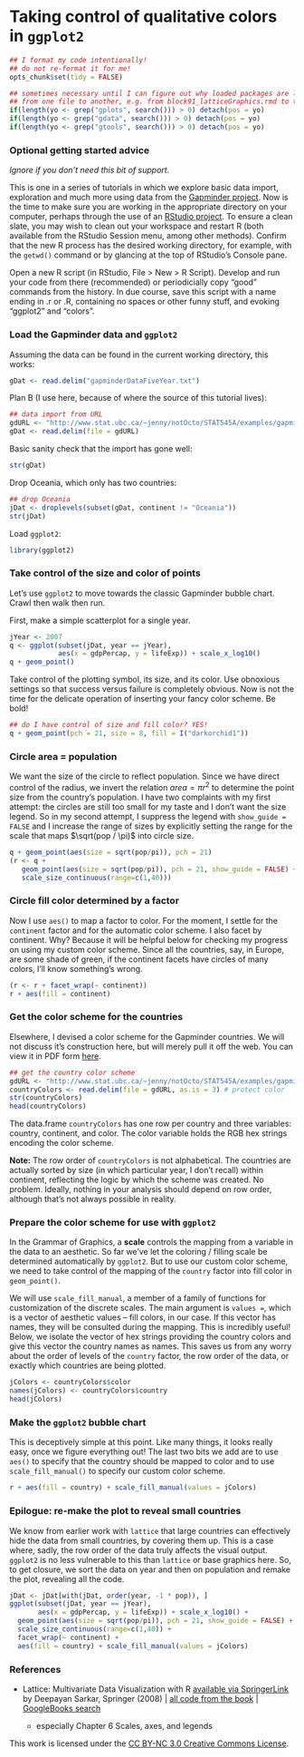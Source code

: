 Taking control of qualitative colors in `ggplot2`
========================================================

```r
## I format my code intentionally!
## do not re-format it for me!
opts_chunk$set(tidy = FALSE)

## sometimes necessary until I can figure out why loaded packages are leaking
## from one file to another, e.g. from block91_latticeGraphics.rmd to this file
if(length(yo <- grep("gplots", search())) > 0) detach(pos = yo)
if(length(yo <- grep("gdata", search())) > 0) detach(pos = yo)
if(length(yo <- grep("gtools", search())) > 0) detach(pos = yo)
```

### Optional getting started advice

*Ignore if you don't need this bit of support.*

This is one in a series of tutorials in which we explore basic data import, exploration and much more using data from the [Gapminder project](http://www.gapminder.org). Now is the time to make sure you are working in the appropriate directory on your computer, perhaps through the use of an [RStudio project](block01_basicsWorkspaceWorkingDirProject.html). To ensure a clean slate, you may wish to clean out your workspace and restart R (both available from the RStudio Session menu, among other methods). Confirm that the new R process has the desired working directory, for example, with the `getwd()` command or by glancing at the top of RStudio's Console pane.

Open a new R script (in RStudio, File > New > R Script). Develop and run your code from there (recommended) or periodicially copy "good" commands from the history. In due course, save this script with a name ending in .r or .R, containing no spaces or other funny stuff, and evoking "ggplot2" and "colors".

### Load the Gapminder data and `ggplot2`

Assuming the data can be found in the current working directory, this works:
```r
gDat <- read.delim("gapminderDataFiveYear.txt")
```

Plan B (I use here, because of where the source of this tutorial lives):
```r
## data import from URL
gdURL <- "http://www.stat.ubc.ca/~jenny/notOcto/STAT545A/examples/gapminder/data/gapminderDataFiveYear.txt"
gDat <- read.delim(file = gdURL)
```

Basic sanity check that the import has gone well:
```r
str(gDat)
```
Drop Oceania, which only has two countries:
```r
## drop Oceania
jDat <- droplevels(subset(gDat, continent != "Oceania"))
str(jDat)
```

Load `ggplot2`:
```r
library(ggplot2)
```

### Take control of the size and color of points

Let's use `ggplot2` to move towards the classic Gapminder bubble chart. Crawl then walk then run.

First, make a simple scatterplot for a single year.

```r
jYear <- 2007
q <- ggplot(subset(jDat, year == jYear),
            aes(x = gdpPercap, y = lifeExp)) + scale_x_log10()
q + geom_point()
```

Take control of the plotting symbol, its size, and its color. Use obnoxious settings so that success versus failure is completely obvious. Now is not the time for the delicate operation of inserting your fancy color scheme. Be bold!

```r
## do I have control of size and fill color? YES!
q + geom_point(pch = 21, size = 8, fill = I("darkorchid1"))
```

### Circle area = population

We want the size of the circle to reflect population. Since we have direct control of the radius, we invert the relation $area = \pi r^2$ to determine the point size from the country's population. I have two complaints with my first attempt: the circles are still too small for my taste and I don't want the size legend. So in my second attempt, I suppress the legend with `show_guide = FALSE` and I increase the range of sizes by explicitly setting the range for the scale that maps $\sqrt(pop / \pi)$ into circle size.

```r
q + geom_point(aes(size = sqrt(pop/pi)), pch = 21)
(r <- q +
   geom_point(aes(size = sqrt(pop/pi)), pch = 21, show_guide = FALSE) +
   scale_size_continuous(range=c(1,40)))
```

### Circle fill color determined by a factor

Now I use `aes()` to map a factor to color. For the moment, I settle for the `continent` factor and for the automatic color scheme. I also facet by continent. Why? Because it will be helpful below for checking my progress on using my custom color scheme. Since all the countries, say, in Europe, are some shade of green, if the continent facets have circles of many colors, I'll know something's wrong.
```r
(r <- r + facet_wrap(~ continent))
r + aes(fill = continent)
```

### Get the color scheme for the countries

Elsewhere, I devised a color scheme for the Gapminder countries. We will not discuss it's construction here, but will merely pull it off the web. You can view it in PDF form [here](http://www.stat.ubc.ca/~jenny/notOcto/STAT545A/examples/gapminder/figs/bryan-a01-colorScheme.pdf).

```r
## get the country color scheme
gdURL <- "http://www.stat.ubc.ca/~jenny/notOcto/STAT545A/examples/gapminder/data/gapminderCountryColors.txt"
countryColors <- read.delim(file = gdURL, as.is = 3) # protect color
str(countryColors)
head(countryColors)
```

The data.frame `countryColors` has one row per country and three variables: country, continent, and color. The color variable holds the RGB hex strings encoding the color scheme.

__Note:__ The row order of `countryColors` is not alphabetical. The countries are actually sorted by size (in which particular year, I don't recall) within continent, reflecting the logic by which the scheme was created. No problem. Ideally, nothing in your analysis should depend on row order, although that's not always possible in reality.

### Prepare the color scheme for use with `ggplot2`

In the Grammar of Graphics, a __scale__ controls the mapping from a variable in the data to an aesthetic. So far we've let the coloring / filling scale be determined automatically by `ggplot2`. But to use our custom color scheme, we need to take control of the mapping of the `country` factor into fill color in `geom_point()`.

We will use `scale_fill_manual`, a member of a family of functions for customization of the discrete scales. The main argument is `values =`, which is a vector of aesthetic values -- fill colors, in our case. If this vector has names, they will be consulted during the mapping. This is incredibly useful! Below, we isolate the vector of hex strings providing the country colors and give this vector the country names as names. This saves us from any worry about the order of levels of the `country` factor, the row order of the data, or exactly which countries are being plotted.

```r
jColors <- countryColors$color
names(jColors) <- countryColors$country
head(jColors)
```

### Make the `ggplot2` bubble chart

This is deceptively simple at this point. Like many things, it looks really easy, once we figure everything out! The last two bits we add are to use `aes()` to specify that the country should be mapped to color and to use `scale_fill_manual()` to specify our custom color scheme.
```r
r + aes(fill = country) + scale_fill_manual(values = jColors)
```

### Epilogue: re-make the plot to reveal small countries

We know from earlier work with `lattice` that large countries can effectively hide the data from small countries, by covering them up. This is a case where, sadly, the row order of the data truly affects the visual output. `ggplot2` is no less vulnerable to this than `lattice` or base graphics here. So, to get closure, we sort the data on year and then on population and remake the plot, revealing all the code.

```r
jDat <- jDat[with(jDat, order(year, -1 * pop)), ]
ggplot(subset(jDat, year == jYear),
       aes(x = gdpPercap, y = lifeExp)) + scale_x_log10() +
  geom_point(aes(size = sqrt(pop/pi)), pch = 21, show_guide = FALSE) +
  scale_size_continuous(range=c(1,40)) +
  facet_wrap(~ continent) +
  aes(fill = country) + scale_fill_manual(values = jColors)
```

### References

  * Lattice: Multivariate Data Visualization with R [available via SpringerLink](http://ezproxy.library.ubc.ca/login?url=http://link.springer.com.ezproxy.library.ubc.ca/book/10.1007/978-0-387-75969-2/page/1) by Deepayan Sarkar, Springer (2008) | [all code from the book](http://lmdvr.r-forge.r-project.org/) | [GoogleBooks search](http://books.google.com/books?id=gXxKFWkE9h0C&lpg=PR2&dq=lattice%20sarkar%23v%3Donepage&pg=PR2#v=onepage&q=&f=false)

    - especially Chapter 6 Scales, axes, and legends

<div class="footer">
This work is licensed under the  <a href="http://creativecommons.org/licenses/by-nc/3.0/">CC BY-NC 3.0 Creative Commons License</a>.
</div>
